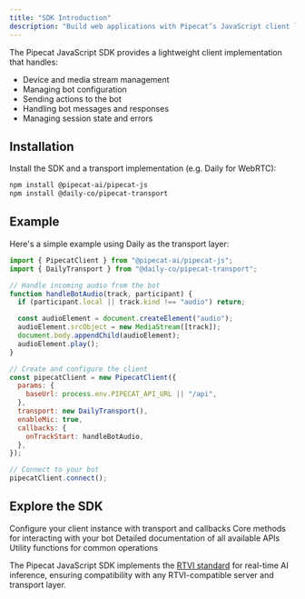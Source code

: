 ```yaml
---
title: "SDK Introduction"
description: "Build web applications with Pipecat’s JavaScript client library"
---
```


The Pipecat JavaScript SDK provides a lightweight client implementation that handles:

- Device and media stream management
- Managing bot configuration
- Sending actions to the bot
- Handling bot messages and responses
- Managing session state and errors

## Installation

Install the SDK and a transport implementation (e.g. Daily for WebRTC):

```bash
npm install @pipecat-ai/pipecat-js
npm install @daily-co/pipecat-transport
```

## Example

Here's a simple example using Daily as the transport layer:

```javascript
import { PipecatClient } from "@pipecat-ai/pipecat-js";
import { DailyTransport } from "@daily-co/pipecat-transport";

// Handle incoming audio from the bot
function handleBotAudio(track, participant) {
  if (participant.local || track.kind !== "audio") return;

  const audioElement = document.createElement("audio");
  audioElement.srcObject = new MediaStream([track]);
  document.body.appendChild(audioElement);
  audioElement.play();
}

// Create and configure the client
const pipecatClient = new PipecatClient({
  params: {
    baseUrl: process.env.PIPECAT_API_URL || "/api",
  },
  transport: new DailyTransport(),
  enableMic: true,
  callbacks: {
    onTrackStart: handleBotAudio,
  },
});

// Connect to your bot
pipecatClient.connect();
```

## Explore the SDK

<CardGroup cols={2}>
  <Card
    title="Client Constructor"
    icon="cube"
    href="/client/reference/js/client-constructor"
  >
    Configure your client instance with transport and callbacks
  </Card>
  <Card
    title="Client Methods"
    icon="code"
    href="/client/reference/js/client-methods"
  >
    Core methods for interacting with your bot
  </Card>
  <Card
    title="API Reference"
    icon="book"
    href="/client/reference/js/api-reference"
  >
    Detailed documentation of all available APIs
  </Card>
  <Card
    title="Helpers"
    icon="wand-magic-sparkles"
    href="/client/reference/js/helpers"
  >
    Utility functions for common operations
  </Card>
</CardGroup>

The Pipecat JavaScript SDK implements the [RTVI standard](/client/introduction#about-rtvi) for real-time AI inference, ensuring compatibility with any RTVI-compatible server and transport layer.
